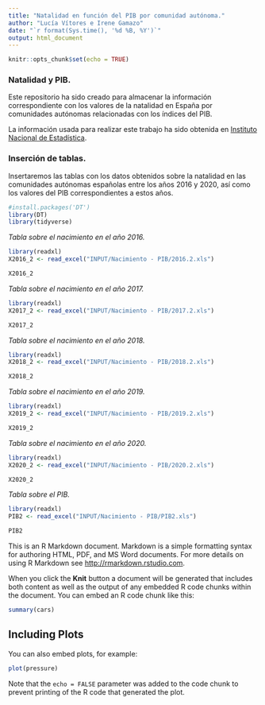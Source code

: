 ```yaml
---
title: "Natalidad en función del PIB por comunidad autónoma."
author: "Lucía Vítores e Irene Gamazo"
date: "`r format(Sys.time(), '%d %B, %Y')`"
output: html_document
---
```


```r
knitr::opts_chunk$set(echo = TRUE)
```

### __Natalidad y PIB.__
Este repositorio ha sido creado para almacenar la información correspondiente con los valores de la natalidad en España por comunidades autónomas relacionadas con los índices del PIB.

La información usada para realizar este trabajo ha sido obtenida en [Instituto Nacional de Estadística](https://www.ine.es/).

### __Inserción de tablas.__
Insertaremos las tablas con los datos obtenidos sobre la natalidad en las comunidades autónomas españolas entre los años 2016 y 2020, así como los valores del PIB correspondientes a estos años. 

```r
#install.packages('DT')
library(DT)
library(tidyverse)
```

_Tabla sobre el nacimiento en el año 2016._
```r
library(readxl)
X2016_2 <- read_excel("INPUT/Nacimiento - PIB/2016.2.xls")
```

```r
X2016_2
```

_Tabla sobre el nacimiento en el año 2017._
```r
library(readxl)
X2017_2 <- read_excel("INPUT/Nacimiento - PIB/2017.2.xls")
```

```r
X2017_2
```

_Tabla sobre el nacimiento en el año 2018._
```r
library(readxl)
X2018_2 <- read_excel("INPUT/Nacimiento - PIB/2018.2.xls")
```

```r
X2018_2
```

_Tabla sobre el nacimiento en el año 2019._
```r
library(readxl)
X2019_2 <- read_excel("INPUT/Nacimiento - PIB/2019.2.xls")
```

```r
X2019_2
```

_Tabla sobre el nacimiento en el año 2020._
```r
library(readxl)
X2020_2 <- read_excel("INPUT/Nacimiento - PIB/2020.2.xls")
```

```r
X2020_2
```

_Tabla sobre el PIB._
```r
library(readxl)
PIB2 <- read_excel("INPUT/Nacimiento - PIB/PIB2.xls")
```

```r
PIB2
```

This is an R Markdown document. Markdown is a simple formatting syntax for authoring HTML, PDF, and MS Word documents. For more details on using R Markdown see <http://rmarkdown.rstudio.com>.

When you click the **Knit** button a document will be generated that includes both content as well as the output of any embedded R code chunks within the document. You can embed an R code chunk like this:

```r
summary(cars)
```

## Including Plots

You can also embed plots, for example:

```r
plot(pressure)
```

Note that the `echo = FALSE` parameter was added to the code chunk to prevent printing of the R code that generated the plot.


